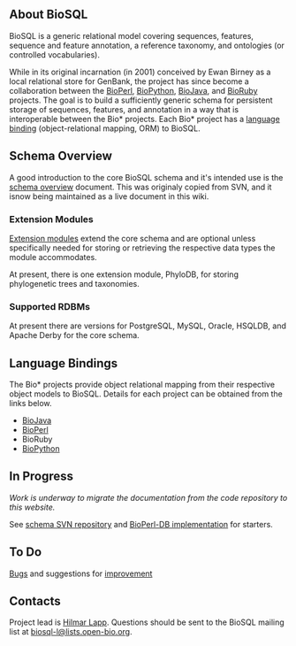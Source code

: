 ==About BioSQL==

BioSQL is a generic relational model covering sequences, features, sequence and feature annotation, a reference taxonomy, and ontologies (or controlled vocabularies). 

While in its original incarnation (in 2001) conceived by Ewan Birney as a local relational store for GenBank, the project has since become a collaboration between the [[bp:Main Page|BioPerl]], [[biopython:Main Page|BioPython]], [[bj:Main Page|BioJava]], and [http://bioruby.org BioRuby] projects. The goal is to build a sufficiently generic schema for persistent storage of sequences, features, and annotation in a way that is interoperable between the Bio* projects. Each Bio* project has a [[#Language Bindings|language binding]] (object-relational mapping, ORM) to BioSQL.

==Schema Overview==
A good introduction to the core BioSQL schema and it's intended use is the [[Schema Overview|schema overview]] document. This was originaly copied from SVN, and it isnow being maintained as a live document in this wiki.

===Extension Modules===

[[Extensions|Extension modules]] extend the core schema and are optional unless specifically needed for storing or retrieving the respective data types the module accommodates. 

At present, there is one extension module, PhyloDB, for storing phylogenetic trees and taxonomies.

===Supported RDBMs===

At present there are versions for PostgreSQL, MySQL, Oracle, HSQLDB, and Apache Derby for the core schema.

==Language Bindings==
The Bio* projects provide object relational mapping from their respective object models to BioSQL. Details for each project can be obtained from the links below.

* [[BioJava BioSQL ORM|BioJava]]
* [[bp:Bioperl-db|BioPerl]]
* BioRuby
* [[biopython:BioSQL|BioPython]]

==In Progress==
''Work is underway to migrate the documentation from the code repository to this website.''

See [http://code.open-bio.org/svnweb/index.cgi/biosql/browse/biosql-schema/trunk schema SVN repository] and [http://code.open-bio.org/svnweb/index.cgi/bioperl/browse/bioperl-db/trunk/ BioPerl-DB implementation] for starters.

==To Do==
[[Bugs|Bugs]] and suggestions for [[Enhancement Requests|improvement]]

==Contacts==
Project lead is [[bp:Hilmar Lapp|Hilmar Lapp]]. Questions should be sent to the BioSQL mailing list at [mailto:biosql-l%40lists%2eopen-bio%2eorg biosql-l&#64;lists&#46;open-bio&#46;org].